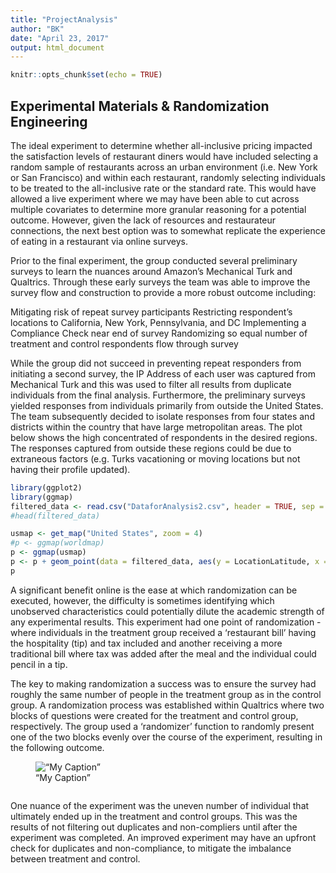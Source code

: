 ```yaml
---
title: "ProjectAnalysis"
author: "BK"
date: "April 23, 2017"
output: html_document
---
```


```r
knitr::opts_chunk$set(echo = TRUE)
```

## Experimental Materials & Randomization Engineering

The ideal experiment to determine whether all-inclusive pricing impacted the satisfaction levels of restaurant diners would have included selecting a random sample of restaurants across an urban environment (i.e. New York or San Francisco) and within each restaurant, randomly selecting individuals to be treated to the all-inclusive rate or the standard rate. This would have allowed a live experiment where we may have been able to cut across multiple covariates to determine more granular reasoning for a potential outcome. However, given the lack of resources and restaurateur connections, the next best option was to somewhat replicate the experience of eating in a restaurant via online surveys. 

Prior to the final experiment, the group conducted several preliminary surveys to learn the nuances around Amazon’s Mechanical Turk and Qualtrics. Through these early surveys the team was able to improve the survey flow and construction to provide a more robust outcome including: 

Mitigating risk of repeat survey participants
Restricting respondent’s locations to California, New York, Pennsylvania, and DC
Implementing a Compliance Check near end of survey
Randomizing so equal number of treatment and control respondents flow through survey

While the group did not succeed in preventing repeat responders from initiating a second survey, the IP Address of each user was captured from Mechanical Turk and this was used to filter all results from duplicate individuals from the final analysis. Furthermore, the preliminary surveys yielded responses from individuals primarily from outside the United States. The team subsequently decided to isolate responses from four states and districts within the country that have large metropolitan areas. The plot below shows the high concentrated of respondents in the desired regions. The responses captured from outside these regions could be due to extraneous factors (e.g. Turks vacationing or moving locations but not having their profile updated).


```r
library(ggplot2)
library(ggmap)
filtered_data <- read.csv("DataforAnalysis2.csv", header = TRUE, sep = ",")
#head(filtered_data)

usmap <- get_map("United States", zoom = 4)
#p <- ggmap(worldmap)
p <- ggmap(usmap)
p <- p + geom_point(data = filtered_data, aes(y = LocationLatitude, x = LocationLongitude), col = "red", alpha = 0.2, size = filtered_data$LocationLatitude*0.15) + scale_size_continuous(range = range(filtered_data$LocationLatitude)) + ggtitle("Participant Location") + theme(plot.title = element_text(hjust = 0.5, face = "bold"))
p
```

A significant benefit online is the ease at which randomization can be executed, however, the difficulty is sometimes identifying which unobserved characteristics could potentially dilute the academic strength of any experimental results. This experiment had one point of randomization - where individuals in the treatment group received a ‘restaurant bill’ having the hospitality (tip) and tax included and another receiving a more traditional bill where tax was added after the meal and the individual could pencil in a tip. 

The key to making randomization a success was to ensure the survey had roughly the same number of people in the treatment group as in the control group. A randomization process was established within Qualtrics where two blocks of questions were created for the treatment and control group, respectively. The group used a ‘randomizer’ function to randomly present one of the two blocks evenly over the course of the experiment, resulting in the following outcome.

!["My Caption"](NDiagram.png)

```r
```

One nuance of the experiment was the uneven number of individual that ultimately ended up in the treatment and control groups. This was the results of not filtering out duplicates and non-compliers until after the experiment was completed. An improved experiment may have an upfront check for duplicates and non-compliance, to mitigate the imbalance between treatment and control.